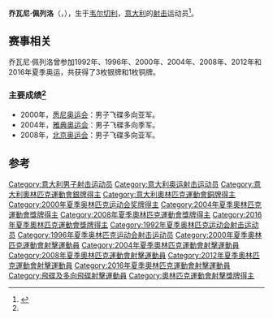 {{MedalTableTop|}}
{{MedalSport  | 男子[[射擊運動|射擊]]}}
{{MedalCountry | {{ITA}} }}
{{MedalCompetition|[[奧林匹克運動會|奧林匹克運動會]]}}
{{MedalSilver | [[2004年夏季奧林匹克運動會|2004年雅典]] | [[2004年夏季奧林匹克運動會射擊比賽|飛碟多向]]}}
{{MedalSilver | [[2008年夏季奧林匹克運動會|2008年北京]] | [[2008年夏季奧林匹克運動會射擊比賽|飛碟多向]]}}
{{MedalSilver | [[2016年夏季奧林匹克運動會|2016年里约热内卢]] | [[2016年夏季奧林匹克運動會射擊比賽|飛碟多向]]}}
{{MedalBronze | [[2000年夏季奧林匹克運動會|2000年悉尼]] | [[2000年夏季奧林匹克運動會射擊比賽|飛碟多向]]}}
{{MedalCompetition|[[地中海運動會|地中海運動會]]}}
{{MedalGold| [[2005年地中海運動會|2005年阿尔梅里亚]] |飛碟多向}}
{{MedalBottom}}
'''乔瓦尼·佩列洛'''（{{lang-it|Giovanni Pellielo}}，{{bd|1970年|1月11日||}}），生于[[韦尔切利|韦尔切利]]，[[意大利|意大利]]的[[射擊運動|射击]]运动员<ref name=":0">{{Cite web|title=佩列洛·奥运明星运动员·2008北京奥运会|url=http://2008.sina.com.cn/star/giovanni_pellielo/|accessdate=2020-08-30|author=|date=|format=|publisher=新浪网|language=|archiveurl=https://web.archive.org/web/20200830103328/http://2008.sina.com.cn/star/giovanni_pellielo/|archivedate=2020-08-30|dead-url=no}}</ref>。

== 赛事相关 ==
乔瓦尼·佩列洛曾参加1992年、1996年、2000年、2004年、2008年、2012年和2016年夏季奥运，共获得了3枚银牌和1枚铜牌。

=== 主要成绩<ref name=":0" />===

* 2000年，[[2000年夏季奥林匹克运动会|悉尼奥运会]]：男子飞碟多向亚军。
* 2004年，[[2004年夏季奥林匹克运动会|雅典奥运会]]：男子飞碟多向季军。
* 2008年，[[2008年夏季奥林匹克运动会|北京奥运会]]：男子飞碟多向亚军。

== 参考 ==
{{reflist}}

{{DEFAULTSORT:Pellielo, Giovanni}}
[[Category:意大利男子射击运动员|Category:意大利男子射击运动员]]
[[Category:意大利奥运射击运动员|Category:意大利奥运射击运动员]]
[[Category:意大利奧林匹克運動會銀牌得主|Category:意大利奧林匹克運動會銀牌得主]]
[[Category:意大利奧林匹克運動會銅牌得主|Category:意大利奧林匹克運動會銅牌得主]]
[[Category:2000年夏季奥林匹克运动会奖牌得主|Category:2000年夏季奥林匹克运动会奖牌得主]]
[[Category:2004年夏季奧林匹克運動會獎牌得主|Category:2004年夏季奧林匹克運動會獎牌得主]]
[[Category:2008年夏季奧林匹克運動會獎牌得主|Category:2008年夏季奧林匹克運動會獎牌得主]]
[[Category:2016年夏季奧林匹克運動會獎牌得主|Category:2016年夏季奧林匹克運動會獎牌得主]]
[[Category:1992年夏季奥林匹克运动会射击运动员|Category:1992年夏季奥林匹克运动会射击运动员]]
[[Category:1996年夏季奥林匹克运动会射击运动员|Category:1996年夏季奥林匹克运动会射击运动员]]
[[Category:2000年夏季奧林匹克運動會射擊運動員|Category:2000年夏季奧林匹克運動會射擊運動員]]
[[Category:2004年夏季奧林匹克運動會射擊運動員|Category:2004年夏季奧林匹克運動會射擊運動員]]
[[Category:2008年夏季奧林匹克運動會射擊運動員|Category:2008年夏季奧林匹克運動會射擊運動員]]
[[Category:2012年夏季奧林匹克運動會射擊運動員|Category:2012年夏季奧林匹克運動會射擊運動員]]
[[Category:2016年夏季奧林匹克運動會射擊運動員|Category:2016年夏季奧林匹克運動會射擊運動員]]
[[Category:飛碟及多向飛碟射擊運動員|Category:飛碟及多向飛碟射擊運動員]]
[[Category:奧林匹克運動會射擊獎牌得主|Category:奧林匹克運動會射擊獎牌得主]]